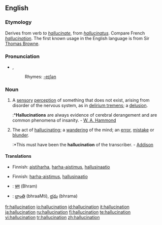 ==English==

===Etymology===
Derives from verb ''to [[hallucinate]]'', from {{L.}} ''[[hallucinatus]]''. Compare French ''[[hallucination]]''. The first known usage in the English language is from Sir [[Thomas Browne]].

===Pronunciation===
*{{IPA|/həˌluːsəˈneɪʃən/}}, {{SAMPA|/h@%lu:s@"neIS@n/}}
*:Rhymes: [[Rhymes:English:-eɪʃǝn|-eɪʃǝn]]

===Noun===
{{en-noun}}

# A [[sensory]] [[perception]] of something that does not exist, arising from disorder of the nervous system, as in [[delirium tremens]]; a [[delusion]].
#:*'''Hallucinations''' are always evidence of cerebral derangement and are common phenomena of insanity. - [[W. A. Hammond]]
# The act of [[hallucinating]]; a [[wandering]] of the mind; an [[error]], [[mistake]] or [[blunder]].
#:*This must have been the '''hallucination''' of the transcriber. - [[Addison]]

====Translations====
{{trans-top|sensory perception of something that does not exist}}
*Finnish: [[aistiharha]], [[harha-aistimus]], [[hallusinaatio]]
{{trans-mid}}
{{trans-bottom}}

{{trans-top|act of hallucinating}}
*Finnish: [[harha-aistimus]], [[hallusinaatio]]
{{trans-mid}}
{{trans-bottom}}

{{ttbc-top}}
*{{ttbc|Hindi}}: [[भ्रम]] (Bhram)
*{{ttbc|Telugu}}: [[భ్రాంతి]] (bhraaMti), [[భ్రమ]] (bhrama)
{{trans-bottom}}

[[fr:hallucination]]
[[io:hallucination]]
[[id:hallucination]]
[[it:hallucination]]
[[ja:hallucination]]
[[ru:hallucination]]
[[fi:hallucination]]
[[te:hallucination]]
[[vi:hallucination]]
[[tr:hallucination]]
[[zh:hallucination]]